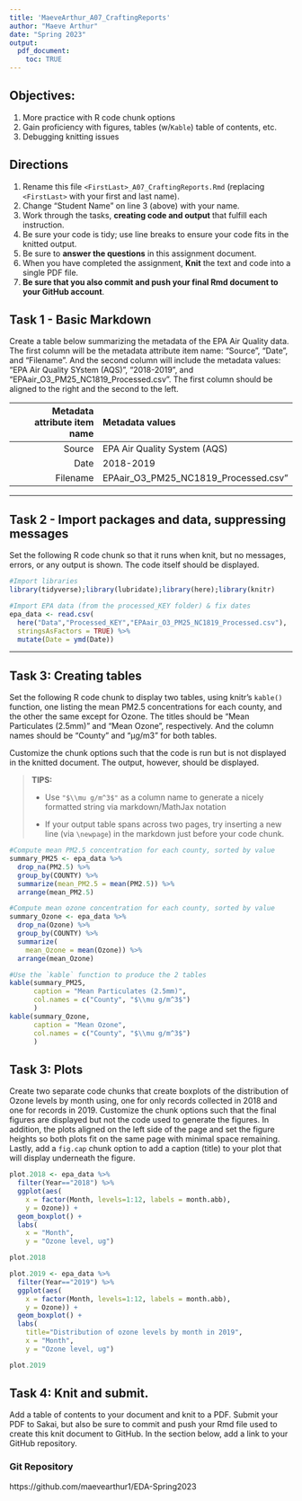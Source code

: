 ```yaml
---
title: 'MaeveArthur_A07_CraftingReports'
author: "Maeve Arthur" 
date: "Spring 2023"
output: 
  pdf_document:
    toc: TRUE
---
```


## Objectives:

1.  More practice with R code chunk options
2.  Gain proficiency with figures, tables (w/`Kable`) table of contents, etc.
3.  Debugging knitting issues

## Directions

1.  Rename this file `<FirstLast>_A07_CraftingReports.Rmd` (replacing `<FirstLast>` with your first and last name).
2.  Change "Student Name" on line 3 (above) with your name.
3.  Work through the tasks, **creating code and output** that fulfill each instruction.
4.  Be sure your code is tidy; use line breaks to ensure your code fits in the knitted output.
5.  Be sure to **answer the questions** in this assignment document.
6.  When you have completed the assignment, **Knit** the text and code into a single PDF file.
7.  **Be sure that you also commit and push your final Rmd document to your GitHub account**.

## Task 1 - Basic Markdown

Create a table below summarizing the metadata of the EPA Air Quality data. The first column will be the metadata attribute item name: "Source", "Date", and "Filename". And the second column will include the metadata values: "EPA Air Quality SYstem (AQS)", "2018-2019", and "EPAair_O3_PM25_NC1819_Processed.csv". The first column should be aligned to the right and the second to the left.

| Metadata attribute item name | Metadata values                      |
|-----------------------------:|:-------------------------------------|
|                       Source | EPA Air Quality System (AQS)         |
|                         Date | 2018-2019                            |
|                     Filename | EPAair_O3_PM25_NC1819_Processed.csv" |

------------------------------------------------------------------------

## Task 2 - Import packages and data, suppressing messages

Set the following R code chunk so that it runs when knit, but no messages, errors, or any output is shown. The code itself should be displayed.

```r
#Import libraries
library(tidyverse);library(lubridate);library(here);library(knitr)

#Import EPA data (from the processed_KEY folder) & fix dates
epa_data <- read.csv(
  here("Data","Processed_KEY","EPAair_O3_PM25_NC1819_Processed.csv"),
  stringsAsFactors = TRUE) %>% 
  mutate(Date = ymd(Date))
```

------------------------------------------------------------------------

## Task 3: Creating tables

Set the following R code chunk to display two tables, using knitr's `kable()` function, one listing the mean PM2.5 concentrations for each county, and the other the same except for Ozone. The titles should be "Mean Particulates (2.5mm)" and "Mean Ozone", respectively. And the column names should be "County" and "µg/m3" for both tables.

Customize the chunk options such that the code is run but is not displayed in the knitted document. The output, however, should be displayed.

> **TIPS:**
>
> -   Use `"$\\mu g/m^3$"` as a column name to generate a nicely formatted string via markdown/MathJax notation
>
> -   If your output table spans across two pages, try inserting a new line (via `\newpage`) in the markdown just before your code chunk.

\newpage

```r
#Compute mean PM2.5 concentration for each county, sorted by value
summary_PM25 <- epa_data %>% 
  drop_na(PM2.5) %>% 
  group_by(COUNTY) %>% 
  summarize(mean_PM2.5 = mean(PM2.5)) %>% 
  arrange(mean_PM2.5)

#Compute mean ozone concentration for each county, sorted by value
summary_Ozone <- epa_data %>% 
  drop_na(Ozone) %>% 
  group_by(COUNTY) %>% 
  summarize(
    mean_Ozone = mean(Ozone)) %>% 
  arrange(mean_Ozone)

#Use the `kable` function to produce the 2 tables
kable(summary_PM25,
      caption = "Mean Particulates (2.5mm)",
      col.names = c("County", "$\\mu g/m^3$")
      )
kable(summary_Ozone,
      caption = "Mean Ozone",
      col.names = c("County", "$\\mu g/m^3$")
      )

```

\newpage

## Task 3: Plots

Create two separate code chunks that create boxplots of the distribution of Ozone levels by month using, one for only records collected in 2018 and one for records in 2019. Customize the chunk options such that the final figures are displayed but not the code used to generate the figures. In addition, the plots aligned on the left side of the page and set the figure heights so both plots fit on the same page with minimal space remaining. Lastly, add a `fig.cap` chunk option to add a caption (title) to your plot that will display underneath the figure.

```r
plot.2018 <- epa_data %>%
  filter(Year=="2018") %>%
  ggplot(aes(
    x = factor(Month, levels=1:12, labels = month.abb), 
    y = Ozone)) +
  geom_boxplot() +
  labs(
    x = "Month",
    y = "Ozone level, ug") 

plot.2018

```

```r
plot.2019 <- epa_data %>%
  filter(Year=="2019") %>%
  ggplot(aes(
    x = factor(Month, levels=1:12, labels = month.abb), 
    y = Ozone)) +
  geom_boxplot() +
  labs(
    title="Distribution of ozone levels by month in 2019",
    x = "Month",
    y = "Ozone level, ug") 

plot.2019

```

\newpage

## Task 4: Knit and submit.

Add a table of contents to your document and knit to a PDF. Submit your PDF to Sakai, but also be sure to commit and push your Rmd file used to create this knit document to GitHub. In the section below, add a link to your GitHub repository.

### Git Repository

https://github.com/maevearthur1/EDA-Spring2023
